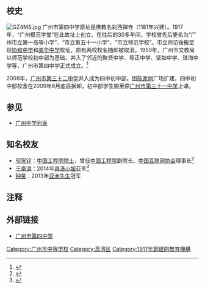 {{Infobox_School
| name = 广州市第四中学<br/>Guangzhou No.4 Middle School
| image = 
| motto = 严谨，好学，求实，奋进<br/>自尊，自信，自强，自立
| established = 1917年（广州模范学堂）
| type = 广东省一级学校
| principal = 李延彬
| faculty = 
| enrollment = 
| free_label = 级别
| free_text = 初中三年全日制<br/>高中三年全日制
| address = {{PRC}}[[广东省|广东省]][[广州市|广州市]][[荔湾区|荔湾区]]<br/>高中部锐园校区: [[西华路|西华路]]太保直街1号<br/>初中部津园校区: 恩洲北横街65号
<br/>初中部逸园校区: 芳興路36號<br/>初中部（广州市荔湾区四中聚贤中学）雁园校区：康王北路金雁里1号<br/>初中部（广州市荔湾区四中聚贤中学）康园校区：康王中路113号
| tel = （020）81077204
| website = http://www.gz4z.cn/
}}

== 校史 ==
[[File:GZ4MS.jpg|thumb]]
广州市第四中学原址是佛教名刹西禅寺（1181年兴建）。1917年，“广州模范学堂”在此故址上创立。在往后的30多年间，学校曾先后更名为“广州市立第一高等小学”、“市立第五十一小学”、“市立师范学校”。市立师范後搬至现[[广州市协和中学|协和中学]]和[[广州市美华中学|美华中学]]校址，原有两校校名随即被取消。1950年，广州市文教局以师范学校初中部为基础，并入了邻近的聚贤中学、导正中学、坚如中学、珠海中学等，广州市第四中学正式成立。<ref>{{Cite web |url=http://gz.zhongkao.com/a/20090918/4ab3403e9a499.shtml |title=广州市第四中学简介 |accessdate=2014-09-13 |archive-date=2014-09-13 |archive-url=https://web.archive.org/web/20140913192522/http://gz.zhongkao.com/a/20090918/4ab3403e9a499.shtml |dead-url=no }}</ref>

2008年，[[广州市第三十二中学|广州市第三十二中学]]并入成为四中初中部。因[[陈家祠|陈家祠]]广场扩建，四中初中部校舍在2009年6月底后拆卸，初中部学生搬至原[[广州市第三十一中学|广州市第三十一中学]]上课。

== 参见 ==
* [[广州中学列表|广州中学列表]]

== 知名校友 ==
*[[邬贺铨|邬贺铨]]：[[中国工程院院士|中国工程院院士]]，曾任[[中国工程院|中国工程院]]副院长、[[中国互联网协会|中国互联网协会]]理事长<ref>{{Cite web |title=邬贺铨 |url=https://www.cae.cn/cae/html/main/colys/56860866.html |accessdate=2021-02-23 |work=中国工程院 |archive-date=2021-11-05 |archive-url=https://web.archive.org/web/20211105223300/https://www.cae.cn/cae/html/main/colys/56860866.html }}</ref>
*[[王卓淇|王卓淇]]：2014年[[香港小姐|香港小姐]]亚军<ref>{{Cite news |url=http://ent.sina.com.cn/v/h/2014-09-02/11424202517.shtml |title=港姐亚军是广州妹 英国留学获双硕士学位 |author=蔡丽怡 |date=2014-09-02 |work=南方都市报 |via=新浪娱乐 |dead-url=no |archive-url=https://web.archive.org/web/20140913202037/http://ent.sina.com.cn/v/h/2014-09-02/11424202517.shtml |archive-date=2014-09-13 |accessdate=2014-09-13 }}</ref>
*[[钟昊|钟昊]]：2013年[[亚洲先生|亚洲先生]]冠军

== 注释 ==
{{reflist}}

== 外部链接 ==
* [http://www.gz4z.cn/ 广州市第四中学] {{Wayback|url=http://www.gz4z.cn/ |date=20130422102212 }}

[[Category:广州市中等学校|Category:广州市中等学校]]
[[Category:荔湾区|Category:荔湾区]]
[[Category:1917年創建的教育機構|Category:1917年創建的教育機構]]